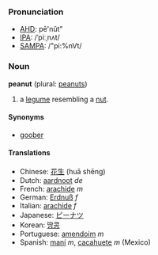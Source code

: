 ===Pronunciation===
*[[w:AHD|AHD]]: pē'nŭt"
*[[w:IPA|IPA]]: /ˈpiːˌnʌt/
*[[w:SAMPA|SAMPA]]: /"pi:%nVt/

===Noun===
'''peanut''' (plural: [[peanuts]])

# a [[legume]] resembling a [[nut]].

====Synonyms====
*[[goober]]

====Translations====
*Chinese: [[花生]] (huā shēng)
*Dutch: [[aardnoot]] ''de''
*French: [[arachide]] ''m''
*German: [[Erdnuß]] ''f''
*Italian: [[arachide]] ''f''
*Japanese: [[ピーナツ]]
*Korean: [[땅콩]]
*Portuguese: [[amendoim]] ''m''
*Spanish: [[maní]] ''m'', [[cacahuete]] ''m'' (Mexico)